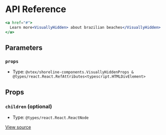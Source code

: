 # API Reference

```jsx
<a href="#">
  Learn more<VisuallyHidden> about brazilian beaches</VisuallyHidden>
</a>
```

## Parameters

### `props`

- Type: `@vtex/shoreline-components.VisuallyHiddenProps & @types/react.React.RefAttributes<typescript.HTMLDivElement>`

## Props

### `children` (optional)

- Type: `@types/react.React.ReactNode`

[View source](https://github.com/vtex/shoreline/blob/4b310ee4d/packages/components/src/visually-hidden/visually-hidden.tsx#L12)
